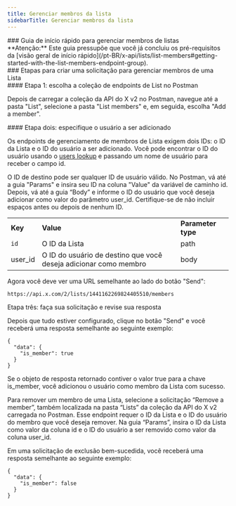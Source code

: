 ```yaml
---
title: Gerenciar membros da lista
sidebarTitle: Gerenciar membros da lista
---
```



<div id="manage-list-members-quick-start-guide">
  ### Guia de início rápido para gerenciar membros de listas
</div>

<Note>
  **Atenção:** Este guia pressupõe que você já concluiu os pré-requisitos da [visão geral de início rápido](/pt-BR/x-api/lists/list-members#getting-started-with-the-list-members-endpoint-group).
</Note>

<div id="steps-to-build-a-manage-list-member-request">
  ### Etapas para criar uma solicitação para gerenciar membros de uma Lista
</div>

<div id="step-one-choose-the-list-endpoint-collection-from-postman">
  #### Etapa 1: escolha a coleção de endpoints de List no Postman
</div>

Depois de carregar a coleção da API do X v2 no Postman, navegue até a pasta "List", selecione a pasta "List members" e, em seguida, escolha "Add a member".
 

<div id="step-two-specify-the-user-to-add">
  #### Etapa dois: especifique o usuário a ser adicionado
</div>

Os endpoints de gerenciamento de membros de Lista exigem dois IDs: o ID da Lista e o ID do usuário a ser adicionado. Você pode encontrar o ID do usuário usando o [users lookup](/pt-BR/x-api/users/lookup/introduction) e passando um nome de usuário para receber o campo id.

O ID de destino pode ser qualquer ID de usuário válido. No Postman, vá até a guia "Params" e insira seu ID na coluna "Value" da variável de caminho id. Depois, vá até a guia “Body” e informe o ID do usuário que você deseja adicionar como valor do parâmetro user\_id. Certifique-se de não incluir espaços antes ou depois de nenhum ID.

|     |     |     |
| :--- | :--- | :--- |
| **Key** | **Value** | **Parameter type** |
| `id` | O ID da Lista | path |
| user\_id | O ID do usuário de destino que você deseja adicionar como membro | body |

Agora você deve ver uma URL semelhante ao lado do botão "Send":

`https://api.x.com/2/lists/1441162269824405510/members`

Etapa três: faça sua solicitação e revise sua resposta

Depois que tudo estiver configurado, clique no botão "Send" e você receberá uma resposta semelhante ao seguinte exemplo:

```
{
  "data": {
    "is_member": true
  }
}
```

Se o objeto de resposta retornado contiver o valor true para a chave is\_member, você adicionou o usuário como membro da Lista com sucesso.

Para remover um membro de uma Lista, selecione a solicitação “Remove a member”, também localizada na pasta “Lists” da coleção da API do X v2 carregada no Postman. Esse endpoint requer o ID da Lista e o ID do usuário do membro que você deseja remover. Na guia “Params”, insira o ID da Lista como valor da coluna id e o ID do usuário a ser removido como valor da coluna user\_id.

Em uma solicitação de exclusão bem-sucedida, você receberá uma resposta semelhante ao seguinte exemplo:

```
{
  "data": {
    "is_member": false
  }
}
```